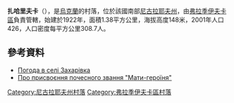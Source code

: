 {{coord|47|43|24|N|30|44|15|E|scale:100000|display=title}}

'''扎哈里夫卡'''（{{lang-uk|Захарівка}}），是[[烏克蘭|烏克蘭]]的村落，位於該國南部[[尼古拉耶夫州|尼古拉耶夫州]]，由[[弗拉季伊夫卡區|弗拉季伊夫卡區]]負責管轄，始建於1922年，面積1.38平方公里，海拔高度148米，2001年人口426，人口密度每平方公里308.7人。

==參考資料==
* [http://weather.in.ua/ua/nikolaevskaja/8685 Погода в селі Захарівка] {{Wayback|url=http://weather.in.ua/ua/nikolaevskaja/8685 |date=20160606232627 }}
* [https://web.archive.org/web/20090907135421/http://www.uazakon.com/documents/date_3z/pg_gmcwwj/pg3.htm Про присвоєння почесного звання "Мати-героїня"]

[[Category:尼古拉耶夫州村落|Category:尼古拉耶夫州村落]]
[[Category:弗拉季伊夫卡區村落|Category:弗拉季伊夫卡區村落]]


{{Mykolaiv-geo-stub}}